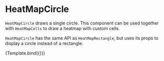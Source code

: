 
# HeatMapCircle

<Meta title="Addons/Matrix/HeatMaps/HeatMapCircle" />

`HeatMapCircle` draws a single circle. This component can be used together with `HeatMapCells` to draw a heatmap with custom cells.

<ArgsTable of={HeatMapCircle} />

`HeatMapCircle` has the same API as `HeatMapRectangle`, but uses its props to display a circle instead of a rectangle.

<Canvas>
    <Story
        name="circles"
        args={{
            style: { strokeWidth: 1, stroke: '#222222' },
            cell: HeatMapCircle,
        }}
        component={HeatMapCells}
        decorators={[ChartHeatMapDecorator]}
    >
        {Template.bind({})}
    </Story>
</Canvas>
